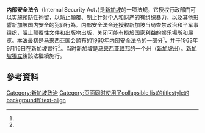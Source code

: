 {{Infobox legislation
|short_title     = 內部安全法令
|image           = File:Coat of arms of Singapore.svg
|long_title     = 本法令旨在就新加坡的内部安全，预防性拘留，预防颠覆，遏止新加坡指明区域对人和财产的有组织暴力及其他附帶或有關事項制定条文。<br>（An Act to provide for the internal security of Singapore, preventive detention, the prevention of subversion, the suppression of organised violence against persons and property in specified areas of Singapore, and for matters incidental thereto.）
|citation       = 原马来西亚1960年第16号, 现新加坡法例第143章，1985年版
|enacted_by     = [[马来西亚国会|马来西亚国会]]
|date_enacted   = {{Chinese date|1960-06-22}}
|enacted_by2    = [[马来西亚国会|马来西亚国会]]
|date_enacted2  = 
|royal_assent   = {{Chinese date|1960-07-27}}
|date_commenced = {{Chinese date|1963-09-16}}（当新加坡[[新加坡州|成为马来西亚一部分时]]）<ref name="Modification Order">Modification of Laws (Internal Security and Public Order) (Singapore) Order 1963 (Legal Notification (L.N.) 231/63, Malaysia; Gazette Notification (G.N.) Sp. No. S 4/1963, Singapore).</ref>
|bill           = 1960年內部安全法令草案
|bill_citation  = 马来亚联邦政府宪报第4卷第13期，法令草案副刊第8号
|bill_date      = {{Chinese date|1960-6-4}}<ref name=ISB>Internal Security Bill 1960 (''Federation of Malaya Government Gazette'', vol. IV, no. 13, Bills Supplement No. 8 (4 June 1960)).</ref>
|introduced_by  = [[敦阿都拉萨|敦阿都拉萨]] ([[马来西亚副首相|马来西亚副首相]])
|1st_reading    = {{Chinese date|1960-6-4}}<ref name=ISB/>
|2nd_reading    = {{Chinese date|1960-6-21}}<ref>Second Reading of the Internal Security Bill, ''Parliamentary Debates Dewan Ra'ayat (House of Representatives), Official Report'' (21 June 1960), vol. II, no. 11, cols. 1184–1272 (Malaya); Second Reading of the Internal Security Bill (continued), ''Parliamentary Debates Dewan Ra'ayat (House of Representatives), Official Report'' (22 June 1960), vol. II, no. 12, cols. 1298–1354 (Malaya). The proceedings at the committee stage are reported at cols. 1354–1377.</ref>
|3rd_reading    = {{Chinese date|1960-6-22}}<ref name="#1">Third Reading of the Internal Security Bill, ''Parliamentary Debates Dewan Ra'ayat (House of Representatives), Official Report'' (22 June 1960), vol. II, no. 12, col. 1378 (Malaya).</ref>
|summary        = 
|status        = In force
}}
'''内部安全法令'''（Internal Security Act，{{Singapore legislation|cap=143|ed=1985}})是[[新加坡|新加坡]]的一项法规，它授权行政部门可以实施[[預防性拘留|預防性拘留]]，以防止[[顛覆|顛覆]]、制止针对个人和财产的有组织暴力，以及其他影響新加坡国内安全的犯罪行為。内部安全法令还授权新加坡当局查禁政治和半军事组织，阻止颠覆性文件和出版物出版，关闭可能有损於国家利益的娱乐場所和展览。本法最初是[[马来西亚国会|马来西亚国会]]頒布的[[1960年内部安全法令|1960年内部安全法令]]的一部分<ref name="#1"/>，并于1963年9月16日在新加坡實行<ref name="Modification Order"/>。当时新加坡是[[马来西亚联邦|马来西亚联邦]]的一个州（[[新加坡州|新加坡州]]）。[[新加坡獨立|新加坡獨立]]後該法繼續施行。
==參考資料==
{{reflist}}
[[Category:新加坡政治|Category:新加坡政治]]
[[Category:页面同时使用了collapsible_list的titlestyle的background和text-align|Category:页面同时使用了collapsible list的titlestyle的background和text-align]]